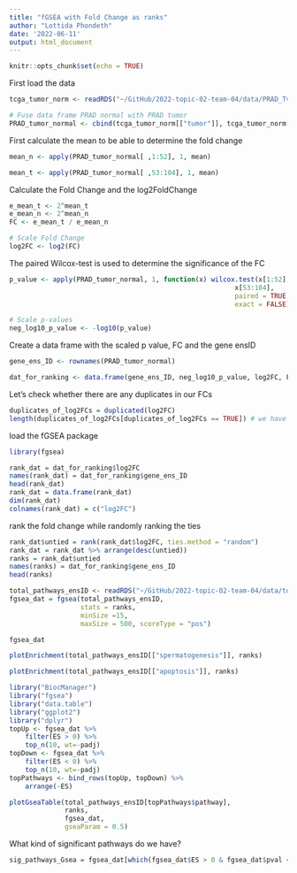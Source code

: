 ```yaml
---
title: "fGSEA with Fold Change as ranks"
author: "Lottida Phondeth"
date: '2022-06-11'
output: html_document
---
```


```r
knitr::opts_chunk$set(echo = TRUE)
```

First load the data

```r
tcga_tumor_norm <- readRDS("~/GitHub/2022-topic-02-team-04/data/PRAD_TvsN.rds")

# Fuse data frame PRAD normal with PRAD tumor
PRAD_tumor_normal <- cbind(tcga_tumor_norm[["tumor"]], tcga_tumor_norm[["normal"]])
```

First calculate the mean to be able to determine the fold change

```r
mean_n <- apply(PRAD_tumor_normal[ ,1:52], 1, mean)

mean_t <- apply(PRAD_tumor_normal[ ,53:104], 1, mean)
```

Calculate the Fold Change and the log2FoldChange

```r
e_mean_t <- 2^mean_t
e_mean_n <- 2^mean_n
FC <- e_mean_t / e_mean_n

# Scale Fold Change 
log2FC <- log2(FC)
```

The paired Wilcox-test is used to determine the significance of the FC

```r
p_value <- apply(PRAD_tumor_normal, 1, function(x) wilcox.test(x[1:52], 
                                                         x[53:104], 
                                                         paired = TRUE,
                                                         exact = FALSE)$p.value)

# Scale p-values 
neg_log10_p_value <- -log10(p_value)
```

Create a data frame with the scaled p value, FC and the gene ensID

```r
gene_ens_ID <- rownames(PRAD_tumor_normal)

dat_for_ranking <- data.frame(gene_ens_ID, neg_log10_p_value, log2FC, FC)
```

Let's check whether there are any duplicates in our FCs

```r
duplicates_of_log2FCs = duplicated(log2FC)
length(duplicates_of_log2FCs[duplicates_of_log2FCs == TRUE]) # we have 10 out of 7801 duplicates
```

load the fGSEA package

```r
library(fgsea)
```


```r
rank_dat = dat_for_ranking$log2FC
names(rank_dat) = dat_for_ranking$gene_ens_ID
head(rank_dat)
rank_dat = data.frame(rank_dat)
dim(rank_dat)
colnames(rank_dat) = c("log2FC")
```
rank the fold change while randomly ranking the ties

```r
rank_dat$untied = rank(rank_dat$log2FC, ties.method = "random")
rank_dat = rank_dat %>% arrange(desc(untied))
ranks = rank_dat$untied
names(ranks) = dat_for_ranking$gene_ens_ID
head(ranks)

```

```r
total_pathways_ensID <- readRDS("~/GitHub/2022-topic-02-team-04/data/total_pathways_ensID.rds")
fgsea_dat = fgsea(total_pathways_ensID,
                  stats = ranks,
                  minSize =15, 
                  maxSize = 500, scoreType = "pos")

```

```r
fgsea_dat
```

```r
plotEnrichment(total_pathways_ensID[["spermatogenesis"]], ranks)
```
```r
plotEnrichment(total_pathways_ensID[["apoptosis"]], ranks)
```
```r
library("BiocManager")
library("fgsea")
library("data.table")
library("ggplot2")
library("dplyr")
topUp <- fgsea_dat %>% 
    filter(ES > 0) %>% 
    top_n(10, wt=-padj)
topDown <- fgsea_dat %>% 
    filter(ES < 0) %>% 
    top_n(10, wt=-padj)
topPathways <- bind_rows(topUp, topDown) %>% 
    arrange(-ES)

plotGseaTable(total_pathways_ensID[topPathways$pathway], 
              ranks, 
              fgsea_dat, 
              gseaParam = 0.5)
```

What kind of significant pathways do we have?

```r
sig_pathways_Gsea = fgsea_dat[which(fgsea_dat$ES > 0 & fgsea_dat$pval < 0.05),] # only two pathways "Meta_Chol" and "cholesterol homeostasis"
```